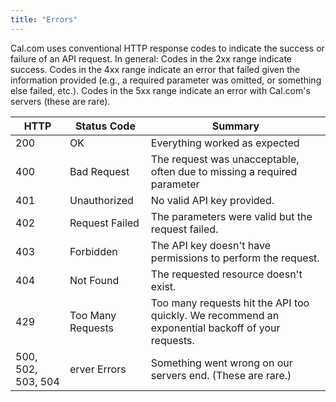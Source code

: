 ```yaml
---
title: "Errors"
---
```


Cal.com uses conventional HTTP response codes to indicate the success or failure of an API request. In general: Codes in the 2xx range indicate success. Codes in the 4xx range indicate an error that failed given the information provided (e.g., a required parameter was omitted, or something else failed, etc.). Codes in the 5xx range indicate an error with Cal.com's servers (these are rare).

<table>
  <thead>
    <tr>
      <th>HTTP</th>
      <th>Status Code</th>
      <th>Summary</th>
    </tr>
  </thead>
  <tbody>
    <tr>
      <td>200</td>
      <td>OK</td>
      <td>Everything worked as expected</td>
    </tr>
    <tr>
      <td>400</td>
      <td>Bad Request</td>
      <td>The request was unacceptable, often due to missing a required parameter</td>
    </tr>
    <tr>
      <td>401</td>
      <td>Unauthorized</td>
      <td>No valid API key provided.</td>
    </tr>
    <tr>
      <td>402</td>
      <td>Request Failed</td>
      <td>The parameters were valid but the request failed.</td>
    </tr>
    <tr>
      <td>403</td>
      <td>Forbidden</td>
      <td>The API key doesn't have permissions to perform the request.</td>
    </tr>
    <tr>
      <td>404</td>
      <td>Not Found</td>
      <td>The requested resource doesn't exist.</td>
    </tr>
    <tr>
      <td>429</td>
      <td>Too Many Requests</td>
      <td>
        Too many requests hit the API too quickly. We recommend an exponential backoff of your requests.
      </td>
    </tr>
    <tr>
      <td>500, 502, 503, 504</td>
      <td>erver Errors</td>
      <td>Something went wrong on our servers end. (These are rare.)</td>
    </tr>
  </tbody>
</table>
